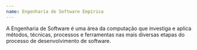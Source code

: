 ```yaml
---
name: Engenharia de Software Empírica
---
```


A Engenharia de Software é uma área da computação que investiga e aplica métodos, técnicas, processos e ferramentas nas mais diversas etapas do processo de desenvolvimento de software.
